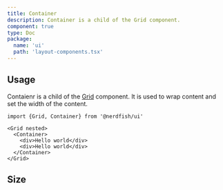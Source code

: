 ```yaml
---
title: Container
description: Container is a child of the Grid component.
component: true
type: Doc
package:
  name: 'ui'
  path: 'layout-components.tsx'
---
```


<ComponentExample src="/components/examples/container/demo.tsx">
  <ContainerDemo />
</ComponentExample>

## Usage

Contaienr is a child of the [Grid](/grid) component. It is used to wrap content
and set the width of the content.

```tsx
import {Grid, Container} from '@nerdfish/ui'
```

```tsx
<Grid nested>
  <Container>
    <div>Hello world</div>
    <div>Hello world</div>
  </Container>
</Grid>
```

## Size

<ComponentExample src="/components/examples/container/size.tsx">
  <ContainerSize />
</ComponentExample>

